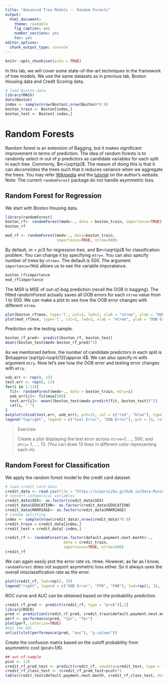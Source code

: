 ```yaml
---
title: "Advanced Tree Models -- Random Forests"
output: 
  html_document: 
    theme: readable
    fig_caption: yes
    number_sections: yes
    toc: yes
editor_options: 
  chunk_output_type: console
---
```


```r
knitr::opts_chunk$set(echo = TRUE)
```

In this lab, we will cover some state-of-the-art techniques in the framework of tree models. We use the same datasets as in previous lab, Boston Housing data and Credit Scoring data.

```r
# load Boston data
library(MASS)
data(Boston)
index <- sample(nrow(Boston),nrow(Boston)*0.9)
boston_train <- Boston[index,]
boston_test <- Boston[-index,]
```

# Random Forests

Random forest is an extension of Bagging, but it makes significant improvement in terms of prediction. The idea of random forests is to randomly select $m$ out of $p$ predictors as candidate variables for each split in each tree. Commonly, $m=\sqrt{p}$. The reason of doing this is that it can *decorrelates* the trees such that it reduces variance when we aggregate the trees. You may refer [Wikipedia](https://en.wikipedia.org/wiki/Random_forest) and the [tutorial](https://www.stat.berkeley.edu/~breiman/RandomForests/cc_home.htm) on the author's website. Note: The current `randomForest` package do not handle asymmetric loss.

## Random Forest for Regression

We start with Boston Housing data.

```r
library(randomForest)
boston_rf<- randomForest(medv~., data = boston_train, importance=TRUE)
boston_rf

mod_rf <- randomForest(medv~., data=boston_train, 
                       importance=TRUE, ntree=500)
```

By default, $m=p/3$ for regression tree, and $m=\sqrt{p}$ for classification problem. You can change it by specifying `mtry=`. You can also specify number of trees by `ntree=`. The default is 500.
The argument `importance=TRUE` allows us to see the variable imporatance.

```r
boston_rf$importance
mod_rf$importance
```

The MSR is MSE of *out-of-bag* prediction (recall the OOB in bagging).  The fitted randomForest actually saves all OOB errors for each `ntree` value from 1 to 500. We can make a plot to see how the OOB error changes with different `ntree`. 

```r
plot(boston_rf$mse, type='l', col=2, lwd=2, xlab = "ntree", ylab = "OOB Error")
plot(mod_rf$mse, type='l', col=2, lwd=2, xlab = "ntree", ylab = "OOB Error")
```

Prediction on the testing sample.
```r
boston_rf_pred<- predict(boston_rf, boston_test)
mean((boston_test$medv-boston_rf_pred)^2)
```


As we mentioned before, the number of candidate predictors in each split is $m\approx \sqrt{p}=\sqrt{13}\approx 4$. We can also specify $m$ with argument `mtry`. Now let's see how the OOB error and testing error changes with `mtry`.

```r
oob_err <- rep(0, 13)
test.err <- rep(0, 13)
for(i in 1:13){
  fit<- randomForest(medv~., data = boston_train, mtry=i)
  oob_err[i]<- fit$mse[500]
  test.err[i]<- mean((boston_test$medv-predict(fit, boston_test))^2)
  cat(i, " ")
}
matplot(cbind(test.err, oob_err), pch=15, col = c("red", "blue"), type = "b", ylab = "MSE", xlab = "mtry")
legend("topright", legend = c("test Error", "OOB Error"), pch = 15, col = c("red", "blue"))
```

> Exercise: 
>
> Create a plot displaying the test error across `ntree=`1, ..., 500, and `mtry=` 1, ..., 13. (You can draw 13 lines in different color representing each $m$).

## Random Forest for Classification

We apply the random forest model to the credit card dataset:

```r
# load credit card data
credit_data <- read.csv(file = "https://xiaoruizhu.github.io/Data-Mining-R/lecture/data/credit_default.csv", header=T)
# convert categorical variables
credit_data$SEX<- as.factor(credit_data$SEX)
credit_data$EDUCATION<- as.factor(credit_data$EDUCATION)
credit_data$MARRIAGE<- as.factor(credit_data$MARRIAGE)
# random splitting
index <- sample(nrow(credit_data),nrow(credit_data)*0.9)
credit_train = credit_data[index,]
credit_test = credit_data[-index,]

credit_rf <- randomForest(as.factor(default.payment.next.month)~., 
                          data = credit_train,
                          importance=TRUE, ntree=500)
credit_rf
```

We can again easily plot the error rate vs. ntree. However, as far as I know, `randomForest` does not support asymmetric loss either. So it always uses the overall misclassification rate as the error.
```r
plot(credit_rf, lwd=rep(2, 3))
legend("right", legend = c("OOB Error", "FPR", "FNR"), lwd=rep(2, 3), lty = c(1,2,3), col = c("black", "red", "green"))
```

ROC curve and AUC can be obtained based on the probability prediction. 
```r
credit_rf_pred <- predict(credit_rf, type = "prob")[,2]
library(ROCR)
pred <- prediction(credit_rf_pred, credit_train$default.payment.next.month)
perf <- performance(pred, "tpr", "fpr")
plot(perf, colorize=TRUE)
#Get the AUC
unlist(slot(performance(pred, "auc"), "y.values"))
```

Create the confusion matrix based on the cutoff probability from asymmetric cost (pcut=1/6).
```r
## out-of-sample
pcut <- 1/6
credit_rf_pred_test <- predict(credit_rf, newdata=credit_test, type = "prob")[,2]
credit_rf_class_test <- (credit_rf_pred_test>pcut)*1
table(credit_test$default.payment.next.month, credit_rf_class_test, dnn = c("True", "Pred"))
```